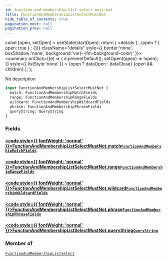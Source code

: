 ```yaml
---
id: function-and-membership-list-select-must-not
title: FunctionAndMembershipListSelectMustNot
hide_table_of_contents: true
pagination_next: null
pagination_prev: null
---
```







  const [open, setOpen] = useState(startOpen);
  return (
    <details {...(open ? { open: true } : {})} className="details" style={{ border:'none', boxShadow:'none', background:'var(--ifm-background-color)' }}>
      <summary
        onClick={(e) => {
          e.preventDefault();
          setOpen((open) => !open);
        }}
        style={{ listStyle:'none' }}
      >
      {open ? dataOpen : dataClose}
      </summary>
      {open && children}
    </details>
  );
};




No description


```graphql
input FunctionAndMembershipListSelectMustNot {
  match: FunctionAndMembershipMatchFields
  range: FunctionAndMembershipRangeFields
  wildcard: FunctionAndMembershipWildcardFields
  phrase: FunctionAndMembershipPhraseFields
  queryString: QueryString
}
```




### Fields

#### [<code style={{ fontWeight: 'normal' }}>FunctionAndMembershipListSelectMustNot.<b>match</b></code>](#)<Bullet />[`FunctionAndMembershipMatchFields`](/cris/inputs/function-and-membership-match-fields) <Badge class="secondary" text="input"/>
> 
> 

#### [<code style={{ fontWeight: 'normal' }}>FunctionAndMembershipListSelectMustNot.<b>range</b></code>](#)<Bullet />[`FunctionAndMembershipRangeFields`](/cris/inputs/function-and-membership-range-fields) <Badge class="secondary" text="input"/>
> 
> 

#### [<code style={{ fontWeight: 'normal' }}>FunctionAndMembershipListSelectMustNot.<b>wildcard</b></code>](#)<Bullet />[`FunctionAndMembershipWildcardFields`](/cris/inputs/function-and-membership-wildcard-fields) <Badge class="secondary" text="input"/>
> 
> 

#### [<code style={{ fontWeight: 'normal' }}>FunctionAndMembershipListSelectMustNot.<b>phrase</b></code>](#)<Bullet />[`FunctionAndMembershipPhraseFields`](/cris/inputs/function-and-membership-phrase-fields) <Badge class="secondary" text="input"/>
> 
> 

#### [<code style={{ fontWeight: 'normal' }}>FunctionAndMembershipListSelectMustNot.<b>queryString</b></code>](#)<Bullet />[`QueryString`](/cris/inputs/query-string) <Badge class="secondary" text="input"/>
> 
> 



### Member of

[`FunctionAndMembershipListSelect`](/cris/inputs/function-and-membership-list-select)  <Badge class="secondary" text="input"/>

